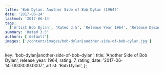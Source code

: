 ```yaml
---
title: 'Bob Dylan: Another Side of Bob Dylan (1964)'
date: '2017-06-14'
lastmod: '2017-06-14'
tags:
  ['Artist Bob Dylan', 'Rated 3.5', 'Release Year 1964', 'Release Decade 1960']
summary: 'Rated 3.5'
authors: ['default']
images: ['/content/images/bob-dylan|another-side-of-bob-dylan.jpg']
---
```


  key: 'bob-dylan|another-side-of-bob-dylan',
  title: 'Another Side of Bob Dylan',
  release_year: 1964,
  rating: 7,
  rating_date: '2017-06-14T00:00:00.000Z',
  artist: 'Bob Dylan',
};

<MusicRating data={data} />

